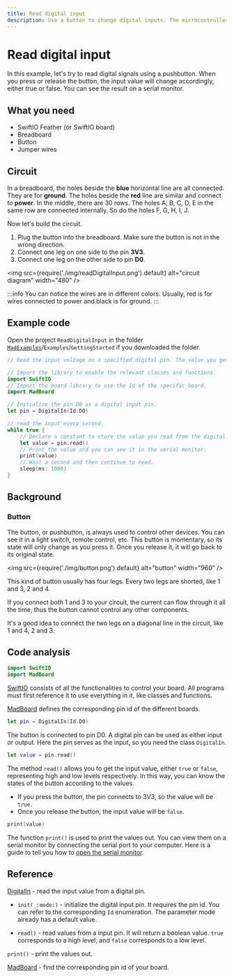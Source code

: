 ```yaml
---
title: Read digital input
description: Use a button to change digital inputs. The microcontroller reads the value and prints it on the serial monitor. 
---
```


# Read digital input

In this example, let's try to read digital signals using a pushbutton. When you press or release the button, the input value will change accordingly, either true or false. You can see the result on a serial monitor.

## What you need

- SwiftIO Feather (or SwiftIO board)
- Breadboard
- Button
- Jumper wires

## Circuit

In a breadboard, the holes beside the **blue** horizontal line are all connected. They are for **ground**. The holes beside the **red** line are similar and connect to **power**. In the middle, there are 30 rows. The holes A, B, C, D, E in the same row are connected internally. So do the holes F, G, H, I, J.

Now let's build the circuit.
1. Plug the button into the breadboard. Make sure the button is not in the wrong direction.
2. Connect one leg on one side to the pin **3V3**. 
3. Connect one leg on the other side to pin **D0**. 


<img
  src={require('./img/readDigitalInput.png').default}
  alt="circuit diagram" width="480"
/>


:::info
You can notice the wires are in different colors. Usually, red is for wires connected to power and black is for ground.
:::



## Example code

Open the project `ReadDigitalInput` in the folder [`MadExamples`](https://github.com/madmachineio/MadExamples)/`Examples`/`GettingStarted` if you downloaded the folder.


``` swift
// Read the input voltage on a specified digital pin. The value you get will be either true or false.

// Import the library to enable the relevant classes and functions.
import SwiftIO
// Import the board library to use the Id of the specific board.
import MadBoard

// Initialize the pin D0 as a digital input pin.
let pin = DigitalIn(Id.D0)

// read the input every second.
while true {
    // Declare a constant to store the value you read from the digital pin.
    let value = pin.read()
    // Print the value and you can see it in the serial monitor.
    print(value)
    // Wait a second and then continue to read.
    sleep(ms: 1000)
}
```

## Background

### Button

The button, or pushbutton, is always used to control other devices. You can see it in a light switch, remote control, etc. This button is momentary, so its state will only change as you press it. Once you release it, it will go back to its original state.


<img
  src={require('./img/button.png').default}
  alt="button" width="960"
/>

This kind of button usually has four legs. Every two legs are shorted, like 1 and 3, 2 and 4. 

If you connect both 1 and 3 to your circuit, the current can flow through it all the time, thus the button cannot control any other components.

It's a good idea to connect the two legs on a diagonal line in the circuit, like 1 and 4, 2 and 3.



## Code analysis

``` swift
import SwiftIO
import MadBoard
```

[SwiftIO](https://madmachineio.github.io/SwiftIO/documentation/swiftio) consists of all the functionalities to control your board. All programs must first reference it to use everything in it, like classes and functions.

[MadBoard](https://github.com/madmachineio/MadBoards) defines the corresponding pin id of the different boards. 

``` swift
let pin = DigitalIn(Id.D0)
```
The button is connected to pin D0. A digital pin can be used as either input or output. Here the pin serves as the input, so you need the class `DigitalIn`.

``` swift
let value = pin.read()
```

The method `read()` allows you to get the input value, either `true` or `false`, representing high and low levels respectively. In this way, you can know the states of the button according to the values. 
* If you press the button, the pin connects to 3V3, so the value will be `true`. 
* Once you release the button, the input value will be `false`.

``` swift
print(value)
```
The function `print()` is used to print the values out. You can view them on a serial monitor by connecting the serial port to your computer. Here is a guide to tell you how to [open the serial monitor](../../../../overview/advanced/serial-debug).

## Reference

[DigitalIn](https://madmachineio.github.io/SwiftIO/documentation/swiftio/digitalin) - read the input value from a digital pin.

- `init(_:mode:)` - initialize the digital input pin. It requires the pin id. You can refer to the corresponding `Id` enumeration. The parameter mode already has a default value.

- `read()` - read values from a input pin. It will return a boolean value. `true` corresponds to a high level, and `false` corresponds to a low level.

`print()` - print the values out.

[MadBoard](https://github.com/madmachineio/MadBoards) - find the corresponding pin id of your board.